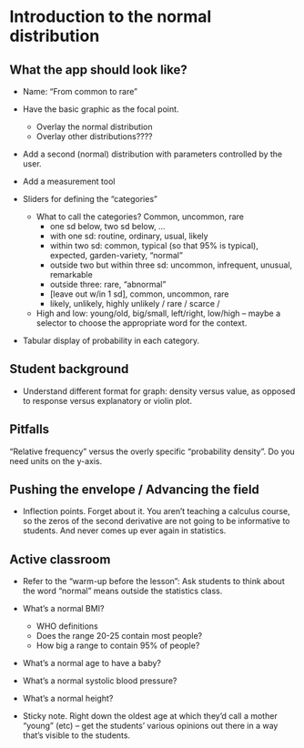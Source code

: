 # Introduction to the normal distribution


## What the app should look like?

* Name: "From common to rare" 

* Have the basic graphic as the focal point.
    * Overlay the normal distribution
    * Overlay other distributions????
* Add a second (normal) distribution with parameters controlled by the user.
* Add a measurement tool

* Sliders for defining the "categories"
    * What to call the categories? Common, uncommon, rare
        - one sd below, two sd below, ...
        - with one sd: routine, ordinary, usual, likely
        - within two sd: common, typical (so that 95% is typical), expected, garden-variety, "normal"
        - outside two but within three  sd: uncommon,  infrequent,  unusual, remarkable
        - outside three: rare,  "abnormal"
        - [leave out w/in 1 sd], common, uncommon, rare
        - likely, unlikely, highly  unlikely / rare / scarce / 
    * High and low: young/old, big/small, left/right, low/high -- maybe a selector to choose the appropriate word for the context.

* Tabular display  of probability in each category.



## Student background

* Understand different format for graph: density versus value, as opposed to response versus explanatory or violin plot.

## Pitfalls

"Relative frequency" versus the overly specific "probability density". Do you need units on the y-axis.

## Pushing the envelope / Advancing the field 

* Inflection points. Forget about it. You aren't teaching a calculus course, so the zeros of the second derivative are not going to be informative to students. And never comes up ever again in statistics. 

##  Active classroom

* Refer to the  "warm-up before the lesson": Ask students to think about the word "normal" means outside the statistics class.

* What's a normal BMI?
    - WHO definitions
    - Does the range 20-25  contain most people?
    - How big a range to contain 95% of people?

* What's a normal age to have a baby?

* What's a normal systolic blood pressure?

* What's a normal height?

* Sticky note. Right down the oldest age at which they'd call a mother "young" (etc) -- get the students' various opinions out there in a way that's visible to the students.
